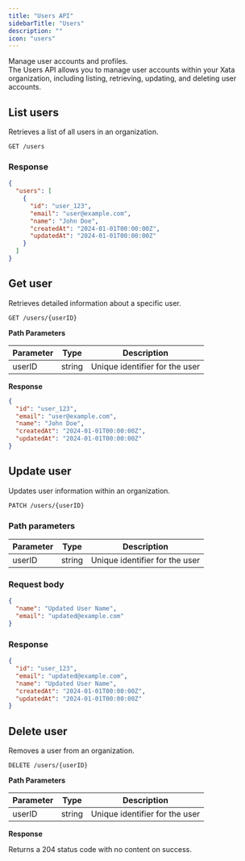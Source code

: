 ```yaml
---
title: "Users API"
sidebarTitle: "Users"
description: ""
icon: "users"	
---
```


Manage user accounts and profiles.\
The Users API allows you to manage user accounts within your Xata organization, including listing, retrieving, updating, and deleting user accounts.


## List users

Retrieves a list of all users in an organization.


```http
GET /users
```

### Response

```json
{
  "users": [
    {
      "id": "user_123",
      "email": "user@example.com",
      "name": "John Doe",
      "createdAt": "2024-01-01T00:00:00Z",
      "updatedAt": "2024-01-01T00:00:00Z"
    }
  ]
}
```

## Get user

Retrieves detailed information about a specific user.


```http
GET /users/{userID}
```

**Path Parameters**

| Parameter | Type   | Description                  |
|-----------|--------|------------------------------|
| userID    | string | Unique identifier for the user   |

**Response**

```json
{
  "id": "user_123",
  "email": "user@example.com",
  "name": "John Doe",
  "createdAt": "2024-01-01T00:00:00Z",
  "updatedAt": "2024-01-01T00:00:00Z"
}
```

## Update user

Updates user information within an organization.


```http
PATCH /users/{userID}
```

### Path parameters

| Parameter | Type   | Description                  |
|-----------|--------|------------------------------|
| userID    | string | Unique identifier for the user   |

### Request body

```json
{
  "name": "Updated User Name",
  "email": "updated@example.com"
}
```

### Response

```json
{
  "id": "user_123",
  "email": "updated@example.com",
  "name": "Updated User Name",
  "createdAt": "2024-01-01T00:00:00Z",
  "updatedAt": "2024-01-01T00:00:00Z"
}
```

## Delete user

Removes a user from an organization.

```http
DELETE /users/{userID}
```

**Path Parameters**

| Parameter | Type   | Description                  |
|-----------|--------|------------------------------|
| userID    | string | Unique identifier for the user   |

**Response**

Returns a 204 status code with no content on success.